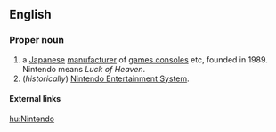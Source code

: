 ==English==
{{rfd}}

===Proper noun===
{{en-noun|Nintendo|es}}

# a [[Japanese]] [[manufacturer]] of [[games console]]s etc, founded in 1989. Nintendo means ''Luck of Heaven''.
# (''historically'') [[w:Nintendo Entertainment System|Nintendo Entertainment System]].

====External links====
{{pedialite}}

[[hu:Nintendo]]